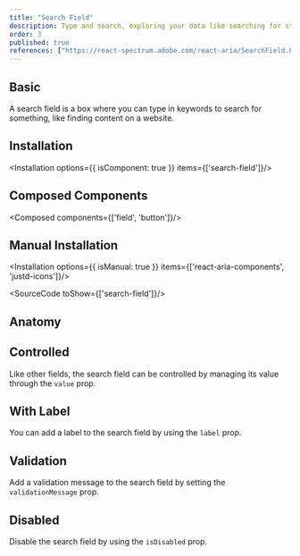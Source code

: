 ```yaml
---
title: "Search Field"
description: Type and search, exploring your data like searching for stars with a telescope, quick and responsive.
order: 3
published: true
references: ["https://react-spectrum.adobe.com/react-aria/SearchField.html#props"]
---
```


## Basic

A search field is a box where you can type in keywords to search for something, like finding content on a website.
<How toUse="forms/search-field/search-field-demo" />

## Installation
<Installation options={{ isComponent: true }} items={['search-field']}/>

## Composed Components
<Composed components={['field', 'button']}/>

## Manual Installation
<Installation options={{ isManual: true }} items={['react-aria-components', 'justd-icons']}/>

<SourceCode toShow={['search-field']}/>

## Anatomy
<Anatomy show='search-field-anatomy'/>

## Controlled
Like other fields, the search field can be controlled by managing its value through the `value` prop.
<How toUse="forms/search-field/search-field-controlled-demo" />

## With Label
You can add a label to the search field by using the `label` prop.
<How toUse="forms/search-field/search-field-with-label-demo" />

## Validation
Add a validation message to the search field by setting the `validationMessage` prop.
<How toUse="forms/search-field/search-field-validation-demo" />

## Disabled
Disable the search field by using the `isDisabled` prop.
<How toUse="forms/search-field/search-field-disabled-demo" />
